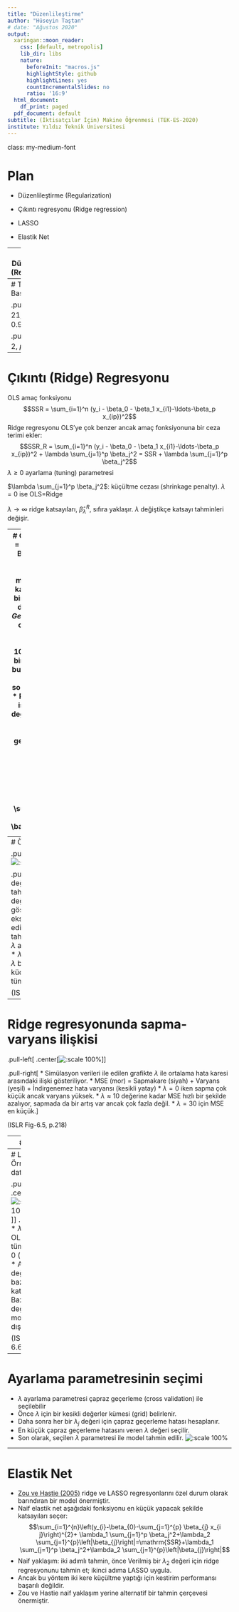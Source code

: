 ```yaml
---
title: "Düzenlileştirme"
author: "Hüseyin Taştan"
# date: "Ağustos 2020"
output:
  xaringan::moon_reader:
    css: [default, metropolis]
    lib_dir: libs
    nature:
      beforeInit: "macros.js"
      highlightStyle: github
      highlightLines: yes
      countIncrementalSlides: no
      ratio: '16:9'
  html_document:
    df_print: paged
  pdf_document: default
subtitle: (İktisatçılar İçin) Makine Öğrenmesi (TEK-ES-2020)
institute: Yıldız Teknik Üniversitesi
---
```

class: my-medium-font

<style type="text/css">
.remark-slide-content {
    font-size: 25px;
    padding: 1em 4em 1em 4em;
}
.my-large-font {
  font-size: 40px;
}
.my-small-font {
  font-size: 20px;
}
.my-medium-font {
  font-size: 30px;
}
</style>



# Plan

- Düzenlileştirme (Regularization)

- Çıkıntı regresyonu (Ridge regression)

- LASSO 

- Elastik Net

---
# Düzenlileştirme (Regularization)

* Sıradan En Küçük Kareler (OLS) yöntemi Gauss-Markov varsayımları altında sapmasız ve en düşük varyanslı (etkin) tahminciler verir. 
* Gözlem sayısının ( $n$ ) değişken sayısından ( $p$ ) çok daha büyük olduğu örtük olarak varsayılır: $n>> p$
* $n = p$ ise OLS tahmini **tam uyum** ile sonuçlanır. 
* $p>n$ ise sonsuz sayıda OLS çözümü vardır (sonsuz varyans). OLS kullanamayız. 
* Düzenlileştirme: model katsayılarını kısıtlayarak (shrinkage) varyansı düşürebilir miyiz?

---
# Tam Uyum: Basit Regresyon 
```r
library(tidyverse)
```

.pull-left[
$n=21$, $p=1$, $R^2=0.94$
```r
set.seed(123)
n <- 21 
x <- rnorm(n, mean=10, sd=2) 
u <- rnorm(n, mean=0, sd=2)
y <- 5 + 3*x + u
df1   <- tibble(id=1:n, y, x)
p1 <- df1 %>% ggplot(aes(x=x,y=y)) + 
  geom_point(size = 3) 
reg1 <- lm(y ~ x, data=df1)
p1 + geom_abline(color = "blue", aes(intercept=coef(reg1)[1], slope=coef(reg1)[2])) +
  ylim(c(20,50)) + xlim(c(6,14)) +
  theme_bw()
```
]

.pull-right[
$n=2$, $p=1$, $R^2=1$
```r
df2 <- df1[c(1,5),]
reg2 <- lm(y ~ x, data=df2)
 df2 %>% ggplot(aes(x=x,y=y)) + 
  geom_point(size=3) + 
   geom_abline(color = "blue", aes(intercept=coef(reg2)[1], slope=coef(reg2)[2]))+
   ylim(c(20,50)) + xlim(c(6,14)) + 
   theme_bw()
```
]

---
# Çıkıntı (Ridge) Regresyonu 

OLS amaç fonksiyonu 
$$SSR = \sum_{i=1}^n (y_i -  \beta_0 - \beta_1 x_{i1}-\ldots-\beta_p x_{ip})^2$$
Ridge regresyonu OLS'ye çok benzer ancak amaç fonksiyonuna bir ceza terimi ekler: 
$$SSR_R = \sum_{i=1}^n (y_i -  \beta_0 - \beta_1 x_{i1}-\ldots-\beta_p x_{ip})^2 + \lambda \sum_{j=1}^p \beta_j^2 = SSR + \lambda \sum_{j=1}^p \beta_j^2$$
$\lambda \geq 0$ ayarlama (tuning) parametresi

$\lambda \sum_{j=1}^p \beta_j^2$: küçültme cezası (shrinkage penalty). $\lambda = 0$ ise OLS=Ridge

$\lambda\rightarrow \infty$ ridge katsayıları, $\hat{\beta}_{\lambda}^R$, sıfıra yaklaşır. $\lambda$ değiştikçe katsayı tahminleri değişir.

---
# Örnek 
.center[![](img/creditdata.png)]
* $p=10$, Çıktı değişkeni = Balance 
* Amaç çıktı değişkenini en iyi kestiren doğrusal modeli kurmak. 
* OLS katsayıları $X$'lerin ölçü birimlerine bağlı olarak değişir. Örneğin $X=Gelir$ TL olarak ölçülmüş olsun. Eğer $Gelir2 = Gelir/1000$ dönüştürmesi ile 1000TL cinsinden yeni bir değişken yaratırsak bunun katsayısı $1000\times \hat{\beta}$ olarak değişir ve sonuçta $X\times \hat{\beta}$ aynı kalır. 
* Ridge regresyonu için ise bu özellik geçerli değildir. Bu nedenle tüm değişkenleri standardize etmek gerekir (Paydada $x_j$'nin örneklem standart sapması yer almaktadır): 
$$\tilde{x}_{i j}=\frac{x_{i j}}{\sqrt{\frac{1}{n} \sum_{i=1}^{n}\left(x_{i j}-\bar{x}_{j}\right)^{2}}}$$

---
# Örnek: Credit data 

.pull-left[
.center[![:scale 100%](img/ridge1.PNG)]
]

.pull-right[
* Bu grafik $\lambda$ değiştikçe katsayı tahminlerinin nasıl değiştiğini göstermektedir
* Dikey eksen: standardize edilmiş ridge katsayı tahminleri 
* Yatay eksen: $\lambda$ ayarlama parametresi
* $\lambda=0$: OLS katsayıları
* $\lambda$ büyüdükçe katsayılar küçülmektedir; limitte tüm katsayılar 0 olur. 
]

(ISLR Fig-6.4, p.216)

---
# Ridge regresyonunda sapma-varyans ilişkisi 
.pull-left[
.center[![:scale 100%](img/ridge2.PNG)]
]

.pull-right[
* Simülasyon verileri ile edilen grafikte $\lambda$ ile ortalama hata karesi arasındaki ilişki gösteriliyor. 
* MSE (mor) = Sapmakare (siyah) + Varyans (yeşil) + İndirgenemez hata varyansı (kesikli yatay)
* $\lambda=0$ iken sapma çok küçük ancak varyans yüksek. 
* $\lambda\approx 10$ değerine kadar MSE hızlı bir şekilde azalıyor, sapmada da bir artış var ancak çok fazla değil.
* $\lambda = 30$ için MSE en küçük.
]

(ISLR Fig-6.5, p.218)

---
# LASSO 

* Çıkıntı regresyonunun en önemli zaafı tüm değişkenlerin modelde yer almasıdır (katsayıları küçük de olsa). Model katsayıları tam olarak $\beta=0$ olmaz ( $\lambda=\infty$ değilse ). 
* Eğer amacımız değişkenlerin seçimi ise ridge regresyonu uygun olmayabilir. 
* Örneğin Credit veri setinde Balance için kurduğumuz model 10 değişkenin hepsini içerecektir. Ancak bunların içinde bazıları diğerlerinden daha önemli olabilir (income, limit, rating, student). 
* Alternatif: LASSO (Least Absolute Shrinkage and Selection Operator)
* Tıpkı Ridge regresyonu gibi LASSO regresyonu da OLS amaç fonksiyonuna bir ceza terimi ekler: 
$$\sum_{i=1}^{n}\left(y_{i}-\beta_{0}-\sum_{j=1}^{p} \beta_{j} x_{i j}\right)^{2}+\lambda \sum_{j=1}^{p}\left|\beta_{j}\right|=\mathrm{SSR}+\lambda \sum_{j=1}^{p}\left|\beta_{j}\right|$$
* LASSO'nun en önemli farkı bazı değişkenlerin katsayılarını sıfıra eşitleyerek **değişken seçimi** yapabilmesidir.

---
# LASSO Örnek: Credit data 

.pull-left[
.center[![:scale 100%](img/lasso1.PNG)]
]
.pull-right[
* $\lambda=0\rightarrow$ OLS
* $\lambda \rightarrow \infty$ tüm katsayılar 0 (null model)
* Ara değerler için bazı katsayılar 0. 
* Bazı değişkenler modelden dışlanıyor. 
]

(ISLR Fig-6.6, p.220)

---
# Ayarlama parametresinin seçimi 

* $\lambda$ ayarlama parametresi çapraz geçerleme (cross validation) ile seçilebilir 
* Önce $\lambda$ için bir kesikli değerler kümesi (grid) belirlenir. 
* Daha sonra her bir $\lambda_j$ değeri için çapraz geçerleme hatası hesaplanır.
* En küçük çapraz geçerleme hatasını veren $\lambda$ değeri seçilir. 
* Son olarak, seçilen $\lambda$ parametresi ile model tahmin edilir. 
![:scale 100%](img/ridge3.PNG)

---
# Elastik Net 

* [Zou ve Hastie (2005)](https://rss.onlinelibrary.wiley.com/doi/full/10.1111/j.1467-9868.2005.00503.x) ridge ve LASSO regresyonlarını özel durum olarak barındıran bir model önermiştir. 
* Naif elastik net aşağıdaki fonksiyonu en küçük yapacak şekilde katsayıları seçer: 
$$\sum_{i=1}^{n}\left(y_{i}-\beta_{0}-\sum_{j=1}^{p} \beta_{j} x_{i j}\right)^{2}+ \lambda_1  \sum_{j=1}^p \beta_j^2+\lambda_2 \sum_{j=1}^{p}\left|\beta_{j}\right|=\mathrm{SSR}+\lambda_1  \sum_{j=1}^p \beta_j^2+\lambda_2 \sum_{j=1}^{p}\left|\beta_{j}\right|$$
* Naif yaklaşım: iki adımlı tahmin, önce Verilmiş bir $\lambda_2$ değeri için ridge regresyonunu tahmin et; ikinci adıma LASSO uygula. 
* Ancak bu yöntem iki kere küçültme yaptığı için kestirim performansı başarılı değildir. 
* Zou ve Hastie naif yaklaşım yerine alternatif bir tahmin çerçevesi önermiştir. 
